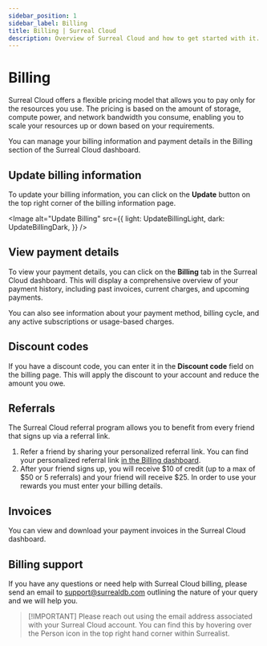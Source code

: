 ```yaml
---
sidebar_position: 1
sidebar_label: Billing
title: Billing | Surreal Cloud
description: Overview of Surreal Cloud and how to get started with it.
---
```




# Billing

Surreal Cloud offers a flexible pricing model that allows you to pay only for the resources you use. The pricing is based on the amount of storage, compute power, and network bandwidth you consume, enabling you to scale your resources up or down based on your requirements.

You can manage your billing information and payment details in the Billing section of the Surreal Cloud dashboard.

## Update billing information

To update your billing information, you can click on the **Update** button on the top right corner of the billing information page.

<Image
  alt="Update Billing"
  src={{
light: UpdateBillingLight,
dark: UpdateBillingDark,
}}
/>

## View payment details

To view your payment details, you can click on the **Billing** tab in the Surreal Cloud dashboard. This will display a comprehensive overview of your payment history, including past invoices, current charges, and upcoming payments.

You can also see information about your payment method, billing cycle, and any active subscriptions or usage-based charges.

## Discount codes

If you have a discount code, you can enter it in the **Discount code** field on the billing page. This will apply the discount to your account and reduce the amount you owe.

## Referrals

The Surreal Cloud referral program allows you to benefit from every friend that signs up via a referral link.

1. Refer a friend by sharing your personalized referral link. You can find your personalized referral link [in the Billing dashboard](https://app.surrealdb.com/cloud/billing).
2. After your friend signs up, you will receive $10 of credit (up to a max of $50 or 5 referrals) and your friend will receive $25. In order to use your rewards you must enter your billing details.

## Invoices

You can view and download your payment invoices in the Surreal Cloud dashboard.

## Billing support

If you have any questions or need help with Surreal Cloud billing, please send an email to [support@surrealdb.com](mailto:support@surrealdb.com) outlining the nature of your query and we will help you.

> \[!IMPORTANT]
> Please reach out using the email address associated with your Surreal Cloud account. You can find this by hovering over the Person icon in the top right hand corner within Surrealist.
